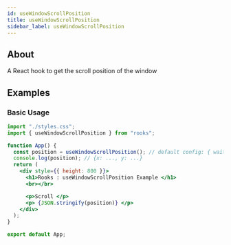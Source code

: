 ```yaml
---
id: useWindowScrollPosition
title: useWindowScrollPosition
sidebar_label: useWindowScrollPosition
---
```


## About

A React hook to get the scroll position of the window

[//]: # "Main"

## Examples

### Basic Usage

```jsx
import "./styles.css";
import { useWindowScrollPosition } from "rooks";

function App() {
  const position = useWindowScrollPosition(); // default config: { wait = 100, passive = true }
  console.log(position); // {x: ..., y: ...}
  return (
    <div style={{ height: 800 }}>
      <h1>Rooks : useWindowScrollPosition Example </h1>
      <br></br>

      <p>Scroll </p>
      <p> {JSON.stringify(position)} </p>
    </div>
  );
}

export default App;
```
